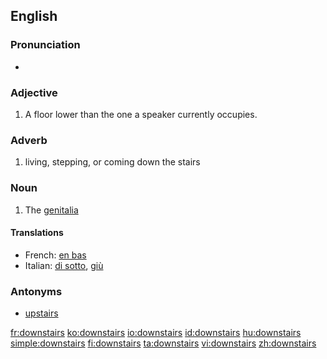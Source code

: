 ==English==

===Pronunciation===
*{{audio|en-us-downstairs.ogg|Audio (US)}}

===Adjective===
{{en-adj|[[further]] [[downstairs]]|[[furthest]] [[downstairs]]}}

# A floor lower than the one a speaker currently occupies.

===Adverb===
{{en-adv}}

# living, stepping, or coming down the stairs

===Noun===
{{en-noun}}

# {{slang}} The [[genitalia]]

====Translations====
{{top}}
*French: [[en bas]]
*Italian: [[di sotto]], [[giù]]
{{mid}}
{{bottom}}

===Antonyms===
*[[upstairs]]

[[fr:downstairs]]
[[ko:downstairs]]
[[io:downstairs]]
[[id:downstairs]]
[[hu:downstairs]]
[[simple:downstairs]]
[[fi:downstairs]]
[[ta:downstairs]]
[[vi:downstairs]]
[[zh:downstairs]]
